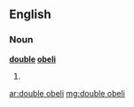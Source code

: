 ==English==

===Noun===
'''[[double]] [[obeli]]''' {{p}}

# {{plural of|[[double obelus#English|double obelus]]}}

[[ar:double obeli]]
[[mg:double obeli]]